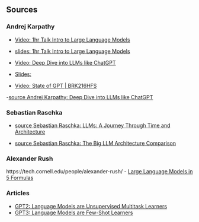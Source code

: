 ## Sources


::: {style="font-size:14px"}
### Andrej Karpathy

- [Video: 1hr Talk Intro to Large Language Models](https://www.youtube.com/watch?v=zjkBMFhNj_g)
- [slides: 1hr Talk Intro to Large Language Models](https://drive.google.com/file/d/1pxx_ZI7O-Nwl7ZLNk5hI3WzAsTLwvNU7/view)
- [Video: Deep Dive into LLMs like ChatGPT](https://www.youtube.com/watch?v=7xTGNNLPyMI)
- [Slides: ](todo add)

- [Video: State of GPT | BRK216HFS](https://www.youtube.com/watch?v=bZQun8Y4L2A)


-[source Andrej Karpathy: Deep Dive into LLMs like ChatGPT](https://www.youtube.com/watch?v=7xTGNNLPyMI)

### Sebastian Raschka

- [source Sebastian Raschka: LLMs: A Journey Through Time and Architecture](https://www.youtube.com/watch?v=itIab9ZTAqk)

- [source Sebastian Raschka: The Big LLM Architecture Comparison](https://www.youtube.com/watch?v=rNlULI-zGcw)

### Alexander Rush

https://tech.cornell.edu/people/alexander-rush/
- [Large Language Models in 5 Formulas](https://drive.usercontent.google.com/download?id=1DGXbMU4cCK15nbLiI3zcuwmvClwzoEsY&export=download&authuser=0)

### Articles

- [GPT2: Language Models are Unsupervised Multitask Learners](https://cdn.openai.com/better-language-models/language_models_are_unsupervised_multitask_learners.pdf)
- [GPT3: Language Models are Few-Shot Learners](https://arxiv.org/abs/2005.14165)

:::
